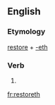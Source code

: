 ==English==

===Etymology===
[[restore]] + [[-eth]]

===Verb===
{{infl|en|verb form}}

# {{archaic third-person singular of|restore}}

[[fr:restoreth]]